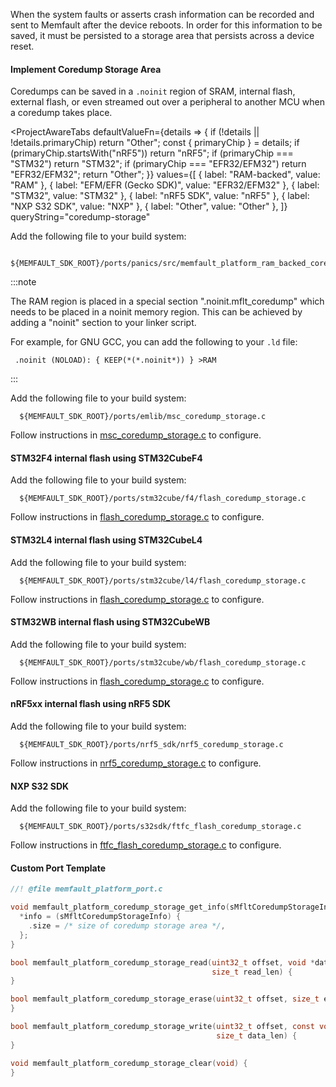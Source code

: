 
When the system faults or asserts crash information can be recorded and sent to
Memfault after the device reboots. In order for this information to be saved, it
must be persisted to a storage area that persists across a device reset.

#### Implement Coredump Storage Area

Coredumps can be saved in a `.noinit` region of SRAM, internal flash, external
flash, or even streamed out over a peripheral to another MCU when a coredump
takes place.

<ProjectAwareTabs
  defaultValueFn={details => {
    if (!details || !details.primaryChip) return "Other";
    const { primaryChip } = details;
    if (primaryChip.startsWith("nRF5")) return "nRF5";
    if (primaryChip === "STM32") return "STM32";
    if (primaryChip === "EFR32/EFM32") return "EFR32/EFM32";
    return "Other";
  }}
  values={[
    { label: "RAM-backed", value: "RAM" },
    { label: "EFM/EFR (Gecko SDK)", value: "EFR32/EFM32" },
    { label: "STM32", value: "STM32" },
    { label: "nRF5 SDK", value: "nRF5" },
    { label: "NXP S32 SDK", value: "NXP" },
    { label: "Other", value: "Other" },
  ]}
  queryString="coredump-storage"
>
  <TabItem value="RAM">

Add the following file to your build system:

```
  ${MEMFAULT_SDK_ROOT}/ports/panics/src/memfault_platform_ram_backed_coredump.c
```

:::note

The RAM region is placed in a special section ".noinit.mflt_coredump" which
needs to be placed in a noinit memory region. This can be achieved by adding a
"noinit" section to your linker script.

For example, for GNU GCC, you can add the following to your `.ld` file:

```
 .noinit (NOLOAD): { KEEP(*(*.noinit*)) } >RAM
```

:::

  </TabItem>
  <TabItem value="EFR32/EFM32">

Add the following file to your build system:

```
  ${MEMFAULT_SDK_ROOT}/ports/emlib/msc_coredump_storage.c
```

Follow instructions in
[msc_coredump_storage.c](https://github.com/memfault/memfault-firmware-sdk/blob/master/ports/emlib/msc_coredump_storage.c#L9)
to configure.

  </TabItem>
  <TabItem value="STM32">

#### STM32F4 internal flash using STM32CubeF4

Add the following file to your build system:

```
  ${MEMFAULT_SDK_ROOT}/ports/stm32cube/f4/flash_coredump_storage.c
```

Follow instructions in
[flash_coredump_storage.c](https://github.com/memfault/memfault-firmware-sdk/blob/master/ports/stm32cube/f4/flash_coredump_storage.c#L9)
to configure.

#### STM32L4 internal flash using STM32CubeL4

Add the following file to your build system:

```
  ${MEMFAULT_SDK_ROOT}/ports/stm32cube/l4/flash_coredump_storage.c
```

Follow instructions in
[flash_coredump_storage.c](https://github.com/memfault/memfault-firmware-sdk/blob/master/ports/stm32cube/l4/flash_coredump_storage.c#L9)
to configure.

#### STM32WB internal flash using STM32CubeWB

Add the following file to your build system:

```
  ${MEMFAULT_SDK_ROOT}/ports/stm32cube/wb/flash_coredump_storage.c
```

Follow instructions in
[flash_coredump_storage.c](https://github.com/memfault/memfault-firmware-sdk/blob/master/ports/stm32cube/wb/flash_coredump_storage.c#L9)
to configure.

  </TabItem>
  <TabItem value="nRF5">

#### nRF5xx internal flash using nRF5 SDK

Add the following file to your build system:

```
  ${MEMFAULT_SDK_ROOT}/ports/nrf5_sdk/nrf5_coredump_storage.c
```

Follow instructions in
[nrf5_coredump_storage.c](https://github.com/memfault/memfault-firmware-sdk/blob/master/ports/nrf5_sdk/nrf5_coredump_storage.c#L9)
to configure.

  </TabItem>
  <TabItem value="NXP">

#### NXP S32 SDK

Add the following file to your build system:

```
  ${MEMFAULT_SDK_ROOT}/ports/s32sdk/ftfc_flash_coredump_storage.c
```

Follow instructions in
[ftfc_flash_coredump_storage.c](https://github.com/memfault/memfault-firmware-sdk/blob/master/ports/s32sdk/ftfc_flash_coredump_storage.c#L9)
to configure.

  </TabItem>
  <TabItem value="Other">

#### Custom Port Template

```c
//! @file memfault_platform_port.c

void memfault_platform_coredump_storage_get_info(sMfltCoredumpStorageInfo *info) {
  *info = (sMfltCoredumpStorageInfo) {
    .size = /* size of coredump storage area */,
  };
}

bool memfault_platform_coredump_storage_read(uint32_t offset, void *data,
                                             size_t read_len) {
}

bool memfault_platform_coredump_storage_erase(uint32_t offset, size_t erase_size) {
}

bool memfault_platform_coredump_storage_write(uint32_t offset, const void *data,
                                              size_t data_len) {
}

void memfault_platform_coredump_storage_clear(void) {
}
```

  </TabItem>
</ProjectAwareTabs>
